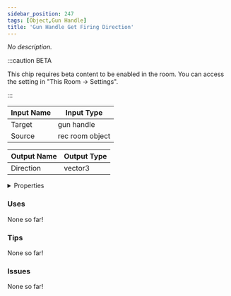 ```yaml
---
sidebar_position: 247
tags: [Object,Gun Handle]
title: 'Gun Handle Get Firing Direction'
---
```


*No description.*

:::caution BETA

This chip requires beta content to be enabled in the room. You can access the setting in "This Room -> Settings".

:::


<EsbSvg />

| Input Name | Input Type |
|-----------|-----------|
| Target | gun handle |
| Source | rec room object |

| Output Name | Output Type |
|-----------|-----------|
| Direction | vector3 |


<details>
  <summary>Properties</summary>
  <div>
    <div>
    <table>
      <thead>
        <tr>
          <th>Is beta required?</th>
          <th>✅</th>
        </tr>
        <tr>
          <th>Is this chip a trolling risk?</th>
          <th>❌</th>
        </tr>
        <tr>
          <th>Is this chip a role assignment risk?</th>
          <th>❌</th>
        </tr>
        <tr>
          <th>Chip UUID</th>
          <th>1521eb32-29db-4708-81de-71398c29e76d</th>
        </tr>
      </thead>
    </table>
    </div>
  </div>
</details>

### Uses

None so far!

### Tips

None so far!

### Issues

None so far!